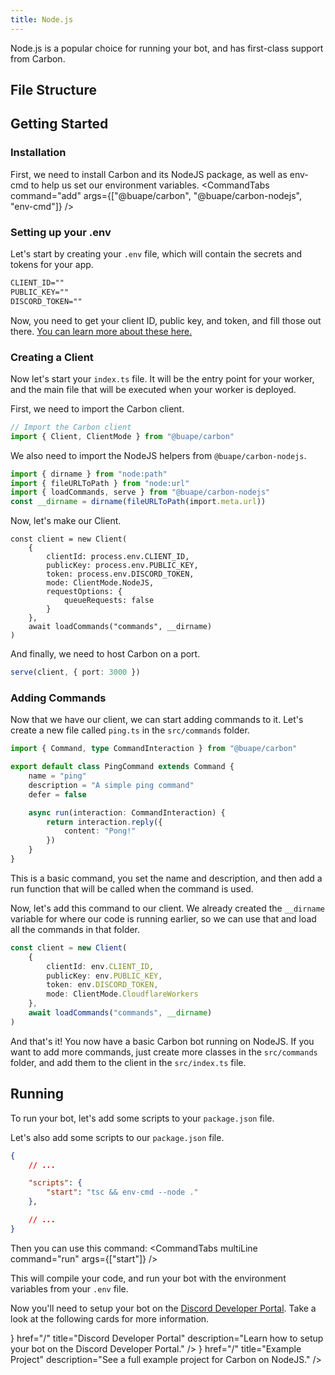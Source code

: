 ```yaml
---
title: Node.js
---
```



Node.js is a popular choice for running your bot, and has first-class support from Carbon.

## File Structure

<Files>
	<Folder name="src" defaultOpen>
		<File name="index.ts" />
		<Folder name="commands" defaultOpen>
			<File name="ping.ts" />
		</Folder>
	</Folder>
	<File name=".env" />
	<File name="package.json" />
</Files>

## Getting Started

### Installation 
First, we need to install Carbon and its NodeJS package, as well as env-cmd to help us set our environment variables.
<CommandTabs command="add" args={["@buape/carbon", "@buape/carbon-nodejs", "env-cmd"]} />

### Setting up your .env

Let's start by creating your `.env` file, which will contain the secrets and tokens for your app.

```txt title=".env"
CLIENT_ID=""
PUBLIC_KEY=""
DISCORD_TOKEN=""
```

Now, you need to get your client ID, public key, and token, and fill those out there. [You can learn more about these here.](/carbon/developer-portal/create-a-bot)

### Creating a Client

Now let's start your `index.ts` file. It will be the entry point for your worker, and the main file that will be executed when your worker is deployed.

First, we need to import the Carbon client.
```ts 
// Import the Carbon client
import { Client, ClientMode } from "@buape/carbon"
```

We also need to import the NodeJS helpers from `@buape/carbon-nodejs`.
```ts
import { dirname } from "node:path"
import { fileURLToPath } from "node:url"
import { loadCommands, serve } from "@buape/carbon-nodejs"
const __dirname = dirname(fileURLToPath(import.meta.url))
```

Now, let's make our Client.
```
const client = new Client(
	{
		clientId: process.env.CLIENT_ID,
		publicKey: process.env.PUBLIC_KEY,
		token: process.env.DISCORD_TOKEN,
		mode: ClientMode.NodeJS,
		requestOptions: {
			queueRequests: false
		}
	},
	await loadCommands("commands", __dirname)
)
```

And finally, we need to host Carbon on a port.
```ts
serve(client, { port: 3000 })
```

### Adding Commands

Now that we have our client, we can start adding commands to it. Let's create a new file called `ping.ts` in the `src/commands` folder.
```ts title="src/commands/ping.ts"
import { Command, type CommandInteraction } from "@buape/carbon"

export default class PingCommand extends Command {
	name = "ping"
	description = "A simple ping command"
	defer = false

	async run(interaction: CommandInteraction) {
		return interaction.reply({
			content: "Pong!"
		})
	}
}
```

This is a basic command, you set the name and description, and then add a run function that will be called when the command is used.

Now, let's add this command to our client. We already created the `__dirname` variable for where our code is running earlier, so we can use that and load all the commands in that folder.
```ts title="src/index.ts"
const client = new Client(
	{
		clientId: env.CLIENT_ID,
		publicKey: env.PUBLIC_KEY,
		token: env.DISCORD_TOKEN,
		mode: ClientMode.CloudflareWorkers
	},
	await loadCommands("commands", __dirname)
)
```

And that's it! You now have a basic Carbon bot running on NodeJS.
If you want to add more commands, just create more classes in the `src/commands` folder, and add them to the client in the `src/index.ts` file.

## Running

To run your bot, let's add some scripts to your `package.json` file. 


Let's also add some scripts to our `package.json` file.
```json title="package.json"
{
	// ...

	"scripts": {
		"start": "tsc && env-cmd --node ."
	},

	// ...
}
```

Then you can use this command:
<CommandTabs multiLine command="run" args={["start"]} />

This will compile your code, and run your bot with the environment variables from your `.env` file.

Now you'll need to setup your bot on the [Discord Developer Portal](https://discord.com/developers/applications). Take a look at the following cards for more information.

<Cards>
  <Card
    icon={<LayoutDashboard />}
    href="/"
    title="Discord Developer Portal"
    description="Learn how to setup your bot on the Discord Developer Portal."
  />
  <Card
    icon={<GitHub />}
    href="/"
    title="Example Project"
    description="See a full example project for Carbon on NodeJS."
  />
</Cards>
